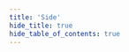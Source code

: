 ```yaml
---
title: 'Side'
hide_title: true
hide_table_of_contents: true
---
```



<ChainLayout>
  <ChainHero
    name="Side"
    iconUrl="img/"
    scope="testnet"
    chainId="sidechain-testnet-4"
    nodeVersion="v0.9.5"
    token=""
    stakeUrl=""
    restakeUrl=""
    websiteUrl="https://side.one/"
    githubUrl="https://github.com/sideprotocol"
    xUrl="https://twitter.com/SideProtocol"
    discordUrl="https://discord.gg/sideprotocol"
  />

<ProductLinks explorerUrl="" appUrl="" appImageUrl="img/products/" />

<ToolsGrid chainName="side" />

</ChainLayout>
